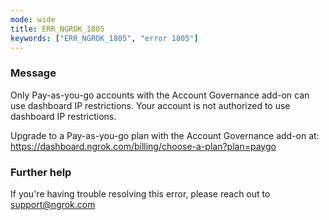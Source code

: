 ```yaml
---
mode: wide
title: ERR_NGROK_1805
keywords: ["ERR_NGROK_1805", "error 1805"]
---
```


### Message

Only Pay-as-you-go accounts with the Account Governance add-on can use dashboard IP restrictions.
Your account is not authorized to use dashboard IP restrictions.

Upgrade to a Pay-as-you-go plan with the Account Governance add-on at: https://dashboard.ngrok.com/billing/choose-a-plan?plan=paygo

### Further help

If you're having trouble resolving this error, please reach out to [support@ngrok.com](mailto:support@ngrok.com?subject=Help%20with%20ERR_NGROK_1805)
